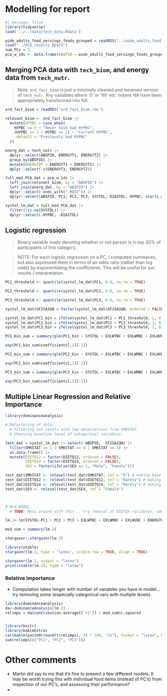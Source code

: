# Modelling for report

```r
#| message: false
library(tidyverse)
load('../../data/tech_data.Rdata')
```

```r
wide_adults_food_servings_foods_grouped = readRDS("../wide_adults_food_servings_foods_grouped.rds")
load("../PCA_results.RData")
num_PCs = 3
pca_w_ids <- data.frame(ABSPID = wide_adults_food_servings_foods_grouped$ABSPID, pca_result$x[,1:num_PCs])
```

## Merging PCA data with `tech_biom`, and energy data from `tech_nutr`.

> Note: `ord_fact_biom` is just a minimally cleaned and renamed version of `tech_nutr`. Any variables where '0' or '99' etc. means NA have been appropriately transformed into NA.

```r
ord_fact_biom = readRDS("ord_fact_biom.rds")

relevant_biom <- ord_fact_biom |>
  mutate(HYPBC = case_when(
    HYPBC == 5 ~ "Never told had HYPBC",
    (HYPBC == 1 | HYPBC == 2) ~ "Current HYPBC",
    .default = "Previously had HYPBC"
  )) 

energ_dat = tech_nutr |>
  dplyr::select(ABSPID, ENERGYT1, ENERGYT2) |>
  group_by(ABSPID) |>
  mutate(ENERGTOT = ENERGYT1 + ENERGYT2) |>
  dplyr::select(-c(ENERGYT1, ENERGYT2))

full_mod_PCA_dat = pca_w_ids |>
  left_join(relevant_biom, by = "ABSPID") |>
  left_join(energ_dat, by = "ABSPID") |>
  dplyr::select(-ends_with("_MISS")) |>
  dplyr::select(ABSPID, PC1, PC2, PC3, SYSTOL, DIASTOL, HYPBC, starts_with("EXL"), ENERGTOT, SF2SA1QN, SMKSTAT, SEX, DIETQ12, DIETQ14, BMISC, AGEC, ADTOTSE, PHDCMWBC, SLPTIME)

systol_lm_dat = full_mod_PCA_dat |>
  filter(!is.na(SYSTOL)) |>
  dplyr::select(-HYPBC, -DIASTOL)
```


## Logistic regression

> Binary variable made denoting whether or not person is in top 20% of participants of this category.

> NOTE: For each logistic regression on a PC, I computed summaries, but also expressed them in terms of an odds ratio (rather than log odds) by exponentiating the coefficients. This will be useful for our results / interpretation.

```r
PC1_threshold <- quantile(systol_lm_dat$PC1, 0.8, na.rm = TRUE)

PC2_threshold <- quantile(systol_lm_dat$PC2, 0.8, na.rm = TRUE)

PC3_threshold <- quantile(systol_lm_dat$PC3, 0.8, na.rm = TRUE)

systol_lm_dat$SF2SA1QN = factor(systol_lm_dat$SF2SA1QN, ordered = FALSE) |> relevel(ref = 3)

systol_lm_dat$PC1_bin = ifelse(systol_lm_dat$PC1 > PC1_threshold, 1, 0)
systol_lm_dat$PC2_bin = ifelse(systol_lm_dat$PC2 > PC2_threshold, 1, 0)
systol_lm_dat$PC3_bin = ifelse(systol_lm_dat$PC3 > PC3_threshold, 1, 0)

PC1_bin_sum = summary(glm(PC1_bin ~ SYSTOL + EXLWTBC + EXLWMBC + EXLWVBC + ENERGTOT + AGEC + ADTOTSE + PHDCMWBC + SF2SA1QN + SEX + SLPTIME, data = systol_lm_dat, family = binomial))

exp(PC1_bin_sum$coefficients[,1][-1])

PC2_bin_sum = summary(glm(PC2_bin ~ SYSTOL + EXLWTBC + EXLWMBC + EXLWVBC + ENERGTOT + AGEC + ADTOTSE + PHDCMWBC + SF2SA1QN + SEX + SLPTIME, data = systol_lm_dat, family = binomial))

exp(PC2_bin_sum$coefficients[,1][-1])

PC3_bin_sum = summary(glm(PC3_bin ~ SYSTOL + EXLWTBC + EXLWMBC + EXLWVBC + ENERGTOT + AGEC + ADTOTSE + PHDCMWBC + SF2SA1QN + SEX + SLPTIME, data = systol_lm_dat, family = binomial))

exp(PC3_bin_sum$coefficients[,1][-1])
```

## Multiple Linear Regression and Relative Importance

```r
library(dominanceanalysis)

# Refactoring of data. 
  # Filtering out levels with low observations from SMKSTAT.
  # Choosing baseline level of categorical variables.

test_dat = systol_lm_dat |> select(-ABSPID, -SF2SA1QN) |> 
  filter(SMKSTAT == 1 | SMKSTAT == 4 | SMKSTAT == 5) |>
  as.data.frame() |>
  mutate(DIETQ12 = factor(DIETQ12, ordered = FALSE),
         DIETQ14 = factor(DIETQ14, ordered = FALSE),
         SEX = factor(ifelse(SEX == 1, "Male", "Female")))

test_dat$SMKSTAT <- relevel(test_dat$SMKSTAT, ref = "5") # making base level non-smoker.
test_dat$DIETQ12 <- relevel(test_dat$DIETQ12, ref = "Rarely") # making base level salt rarely used
test_dat$DIETQ14 <- relevel(test_dat$DIETQ14, ref = "Rarely") # making base level salt rarely used
test_dat$SEX <- relevel(test_dat$SEX, ref = "Female") 



# MLR MODEL.
  # TODO: Mess around with this... try removal of DIETQX variables, adding other confounders, maybe making a composite exercise variable (summing mins of activity appropriately?) etc.

lm.2<-lm(SYSTOL~PC1 + PC2 + PC3 + EXLWTBC + EXLWMBC + EXLWVBC + ENERGTOT + SEX + SMKSTAT + AGEC + ADTOTSE + PHDCMWBC + DIETQ12 + DIETQ14 + SLPTIME, data= test_dat)

mod_sum = summary(lm.2)
```


```r
stargazer::stargazer(lm.2)

library(xtable)
stargazer(lm.2, type = "latex", single.row = TRUE, align = TRUE)

stargazer(lm.2, output = "latex")
print(xtable(lm.2), type = "latex")
```


### Relative importance
- Computation takes longer with number of variables you have in model... try removing some (especially categorical vars with multiple levels).

```r
library(dominanceanalysis)
da<-dominanceAnalysis(lm.2)
relimps = da$contribution.average[['r2']] / mod_sum$r.squared


library(knitr)
library(kableExtra)
cat(kable(paste0(round(t(relimps), 3) * 100, "\%"), format = "latex", booktabs = TRUE))
sum(relimps[c("PC1", "PC2", "PC3")])
```


# Other comments
- Martin did say to me that it's fine to present a few different models. It may be worth trying this with individual food items (instead of PC's) from inspection of our PC's, and assessing their performance?
- 


